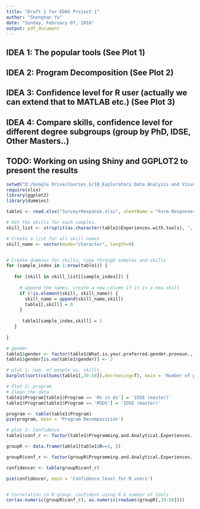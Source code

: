 ```yaml
---
title: "Draft 1 for EDAV Project 1"
author: "Shenghan Yu"
date: "Sunday, February 07, 2016"
output: pdf_document
---
```

## IDEA 1: The popular tools (See Plot 1)
## IDEA 2: Program Decomposition (See Plot 2)
## IDEA 3: Confidence level for R user (actually we can extend that to MATLAB etc.) (See Plot 3)
## IDEA 4: Compare skills, confidence level for different degree subgroups (group by PhD, IDSE, Other Masters..)

## TODO: Working on using Shiny and GGPLOT2 to present the results
```r
setwd("D:/Google Drive/Courses_G/1B_Exploratory Data Analysis and Visualization/edav_project1")
require(xlsx)
library(ggplot2)
library(dummies)

table1 <- read.xlsx("Survey+Response.xlsx", sheetName = "Form Responses 1")

# Get the skills for each samples.
skill_list <- strsplit(as.character(table1$Experiences.with.tools), ", ")

# Create a list for all skill names
skill_name <- vector(mode="character", length=0)


# Create dummies for skills, loop through samples and skills
for (sample_index in 1:nrow(table1)) {
  
   for (skill in skill_list[[sample_index]]) {
     
     # append the names, create a new column if it is a new skill
     if (!is.element(skill, skill_name)) {
       skill_name = append(skill_name,skill)
       table1[,skill] = 0
     }
     
      table1[sample_index,skill] = 1
   }
   
}

# gender
table1$gender <- factor(table1$What.is.your.preferred.gender.pronoun.,levels=c("she/her","he/him","doesn't matter"), labels=c(0,1,2)) 
table1$gender[is.na(table1$gender)] <- 2

# plot 1: num. of people vs. skills
barplot(sort(colSums(table1[,39:58]),decreasing=T), main = 'Number of people Data Skills', las = 2, xlab = 'Programming Skills', ylab = 'Number of people')

# Plot 2: program
# Clean the data
table1$Program[table1$Program == 'Ms in ds'] = 'IDSE (master)'
table1$Program[table1$Program == 'MSDS'] = 'IDSE (master)'

program <- table(table1$Program)
pie(program, main = 'Program Decomposition')

# plot 3: Confidence
table1$conf_r <- factor(table1$Programming.and.Analytical.Experiences..R..data.manipulation.and.modeling.,levels=c('None','A little', 'Confident', 'Expert'), labels=c(1,2,3,4)) 

groupR <- data.frame(table1[table1$R==1, ])

groupR$conf_r <- factor(groupR$Programming.and.Analytical.Experiences..R..data.manipulation.and.modeling.,levels=c('None','A little', 'Confident', 'Expert'))

confidencer <- table(groupR$conf_r)

pie(confidencer, main = 'Confidence level for R users')


# Correlation in R group: confident using R & number of tools
cor(as.numeric(groupR$conf_r), as.numeric(rowSums(groupR[,39:58])))

```
